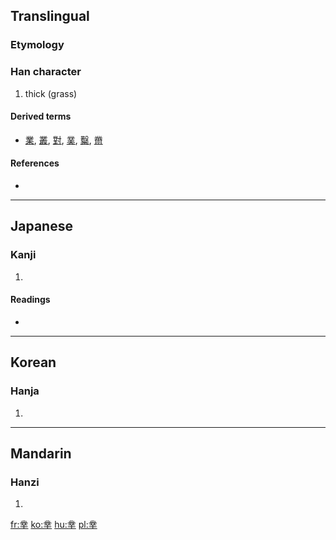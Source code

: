 ==Translingual==

===Etymology===
{{liushu|p}}

===Han character===
{{Han char|rn=2|rad=丨|as=09|sn=10|four=|canj=廿金廿十 (TCTJ)}}

# thick (grass)

====Derived terms====
* [[業]], [[叢]], [[對]], [[菐]], [[糳]], [[黹]]

====References====
* {{Han ref|kx=0080.080|dkj=00087|hdz=10030.060|uh=4E35|ud=20021}}

----

==Japanese==

===Kanji===
{{ja-kanji|grade=|rs=丨09}}

# {{defn|Japanese|sort=丨09}}

====Readings====
* {{ja-readings|on=[[さく]] (saku)|kun=[[くさのむらがり]] (kusanomuragari)}}

----

==Korean==

===Hanja===
{{ko-hanja|hangeul=착|rv=chak|mr=ch'ak}}

# {{defn|Korean|sort=丨09}}

----

==Mandarin==

===Hanzi===
{{cmn-hanzi|pin=[[wéi]] ([[wei2]]), [[zhuǒ]] ([[zhuo3]])|wg=wei<sup>2</sup>, cho<sup>3</sup>}}

# {{defn|Mandarin|sort=丨09}}

[[fr:丵]]
[[ko:丵]]
[[hu:丵]]
[[pl:丵]]